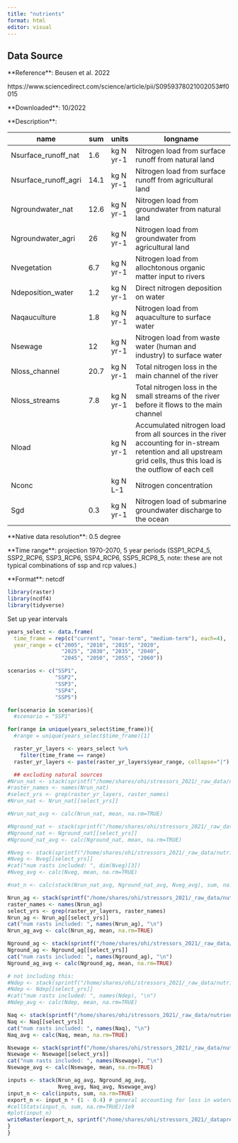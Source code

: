 ```yaml
---
title: "nutrients"
format: html
editor: visual
---
```


## Data Source

\*\*Reference\*\*: Beusen et al. 2022

https://www.sciencedirect.com/science/article/pii/S0959378021002053#f0015

\*\*Downloaded\*\*: 10/2022

\*\*Description\*\*:

| name                 | sum  | units     | longname                                                                                                                                                           |
|----------------------|------|-----------|--------------------------------------------------------------------------------------------------------------------------------------------------------------------|
| Nsurface_runoff_nat  | 1.6  | kg N yr-1 | Nitrogen load from surface runoff from natural land                                                                                                                |
| Nsurface_runoff_agri | 14.1 | kg N yr-1 | Nitrogen load from surface runoff from agricultural land                                                                                                           |
| Ngroundwater_nat     | 12.6 | kg N yr-1 | Nitrogen load from groundwater from natural land                                                                                                                   |
| Ngroundwater_agri    | 26   | kg N yr-1 | Nitrogen load from groundwater from agricultural land                                                                                                              |
| Nvegetation          | 6.7  | kg N yr-1 | Nitrogen load from allochtonous organic matter input to rivers                                                                                                     |
| Ndeposition_water    | 1.2  | kg N yr-1 | Direct nitrogen deposition on water                                                                                                                                |
| Naqauculture         | 1.8  | kg N yr-1 | Nitrogen load from aquaculture to surface water                                                                                                                    |
| Nsewage              | 12   | kg N yr-1 | Nitrogen load from waste water (human and industry) to surface water                                                                                               |
| Nloss_channel        | 20.7 | kg N yr-1 | Total nitrogen loss in the main channel of the river                                                                                                               |
| Nloss_streams        | 7.8  | kg N yr-1 | Total nitrogen loss in the small streams of the river before it flows to the main channel                                                                          |
| Nload                |      | kg N yr-1 | Accumulated nitrogen load from all sources in the river accounting for in-stream retention and all upstream grid cells, thus this load is the outflow of each cell |
| Nconc                |      | kg N L-1  | Nitrogen concentration                                                                                                                                             |
| Sgd                  | 0.3  | kg N yr-1 | Nitrogen load of submarine groundwater discharge to the ocean                                                                                                      |

\*\*Native data resolution\*\*: 0.5 degree

\*\*Time range\*\*: projection 1970-2070, 5 year periods (SSP1_RCP4_5, SSP2_RCP6, SSP3_RCP6, SSP4_RCP6, SSP5_RCP8_5, note: these are not typical combinations of ssp and rcp values.)

\*\*Format\*\*: netcdf

```r
library(raster)
library(ncdf4)
library(tidyverse)
```

Set up year intervals

```r
years_select <- data.frame(
  time_frame = rep(c("current", "near-term", "medium-term"), each=4),
  year_range = c("2005", "2010", "2015", "2020",
                 "2025", "2030", "2035", "2040",
                 "2045", "2050", "2055", "2060"))

scenarios <- c("SSP1", 
               "SSP2",
               "SSP3",
               "SSP4",
               "SSP5")

```

```r

for(scenario in scenarios){
  #scenario = "SSP1"

for(range in unique(years_select$time_frame)){ 
  #range = unique(years_select$time_frame)[1]

  raster_yr_layers <- years_select %>%
    filter(time_frame == range)
  raster_yr_layers <- paste(raster_yr_layers$year_range, collapse="|")

  ## excluding natural sources    
#Nrun_nat <- stack(sprintf("/home/shares/ohi/stressors_2021/_raw_data/nutrient_beusen/Output-IMAGE_GNM-%s_oct2020-Nitrogen_Rivers-v2.nc", scenario), varname="Nsurface_runoff_nat")
#raster_names <- names(Nrun_nat)
#select_yrs <- grep(raster_yr_layers, raster_names)
#Nrun_nat <- Nrun_nat[[select_yrs]]

#Nrun_nat_avg <- calc(Nrun_nat, mean, na.rm=TRUE)

#Nground_nat <- stack(sprintf("/home/shares/ohi/stressors_2021/_raw_data/nutrient_beusen/Output-IMAGE_GNM-%s_oct2020-Nitrogen_Rivers-v2.nc", scenario), varname="Ngroundwater_nat")
#Nground_nat <- Nground_nat[[select_yrs]]
#Nground_nat_avg <- calc(Nground_nat, mean, na.rm=TRUE)

#Nveg <- stack(sprintf("/home/shares/ohi/stressors_2021/_raw_data/nutrient_beusen/Output-IMAGE_GNM-SSP1_oct2020-Nitrogen_Rivers-v2.nc", scenario), varname="Nvegetation")
#Nveg <- Nveg[[select_yrs]]
#cat("num rasts included: ", dim(Nveg)[3])
#Nveg_avg <- calc(Nveg, mean, na.rm=TRUE)

#nat_n <- calc(stack(Nrun_nat_avg, Nground_nat_avg, Nveg_avg), sum, na.rm=TRUE)

Nrun_ag <- stack(sprintf("/home/shares/ohi/stressors_2021/_raw_data/nutrient_beusen/Output-IMAGE_GNM-%s_oct2020-Nitrogen_Rivers-v2.nc", scenario), varname="Nsurface_runoff_agri")
raster_names <- names(Nrun_ag)
select_yrs <- grep(raster_yr_layers, raster_names)
Nrun_ag <- Nrun_ag[[select_yrs]]
cat("num rasts included: ", names(Nrun_ag), "\n")
Nrun_ag_avg <- calc(Nrun_ag, mean, na.rm=TRUE)

Nground_ag <- stack(sprintf("/home/shares/ohi/stressors_2021/_raw_data/nutrient_beusen/Output-IMAGE_GNM-%s_oct2020-Nitrogen_Rivers-v2.nc", scenario), varname="Ngroundwater_agri")
Nground_ag <- Nground_ag[[select_yrs]]
cat("num rasts included: ", names(Nground_ag), "\n")
Nground_ag_avg <- calc(Nground_ag, mean, na.rm=TRUE)

# not including this:
#Ndep <- stack(sprintf("/home/shares/ohi/stressors_2021/_raw_data/nutrient_beusen/Output-IMAGE_GNM-%s_oct2020-Nitrogen_Rivers-v2.nc", scenario), varname="Ndeposition_water")
#Ndep <- Ndep[[select_yrs]]
#cat("num rasts included: ", names(Ndep), "\n")
#Ndep_avg <- calc(Ndep, mean, na.rm=TRUE)

Naq <- stack(sprintf("/home/shares/ohi/stressors_2021/_raw_data/nutrient_beusen/Output-IMAGE_GNM-%s_oct2020-Nitrogen_Rivers-v2.nc", scenario), varname="Naquaculture")
Naq <- Naq[[select_yrs]]
cat("num rasts included: ", names(Naq), "\n")
Naq_avg <- calc(Naq, mean, na.rm=TRUE)

Nsewage <- stack(sprintf("/home/shares/ohi/stressors_2021/_raw_data/nutrient_beusen/Output-IMAGE_GNM-%s_oct2020-Nitrogen_Rivers-v2.nc", scenario), varname="Nsewage")
Nsewage <- Nsewage[[select_yrs]]
cat("num rasts included: ", names(Nsewage), "\n")
Nsewage_avg <- calc(Nsewage, mean, na.rm=TRUE)

inputs <- stack(Nrun_ag_avg, Nground_ag_avg,
                Nveg_avg, Naq_avg, Nsewage_avg)
input_n <- calc(inputs, sum, na.rm=TRUE)
export_n <- input_n * (1 - 0.4) # general accounting for loss in waterways 
#cellStats(input_n, sum, na.rm=TRUE)/1e9
#plot(input_n)
writeRaster(export_n, sprintf("/home/shares/ohi/stressors_2021/_dataprep/nutrients/export_to_ocean/export_n_%s_%s.tif", scenario, range), overwrite=TRUE)
}
}

```
